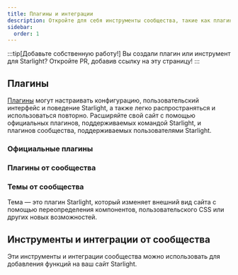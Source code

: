 ```yaml
---
title: Плагины и интеграции
description: Откройте для себя инструменты сообщества, такие как плагины и интеграции, которые расширяют возможности Starlight!
sidebar:
  order: 1
---
```


:::tip[Добавьте собственную работу!]
Вы создали плагин или инструмент для Starlight?
Откройте PR, добавив ссылку на эту страницу!
:::

## Плагины

[Плагины](/ru/reference/plugins/) могут настраивать конфигурацию, пользовательский интерфейс и поведение Starlight, а также легко распространяться и использоваться повторно.
Расширяйте свой сайт с помощью официальных плагинов, поддерживаемых командой Starlight, и плагинов сообщества, поддерживаемых пользователями Starlight.

### Официальные плагины

<CardGrid>
	<LinkCard
		href="/ru/guides/site-search/#algolia-docsearch"
		title="Algolia DocSearch"
		description="Замена Pagefind, провайдера поиска по умолчанию, на Algolia DocSearch."
	/>
</CardGrid>

### Плагины от сообщества

<CardGrid>
	<LinkCard
		href="https://github.com/HiDeoo/starlight-links-validator"
		title="starlight-links-validator"
		description="Поиск нерабочих ссылок на страницах Starlight."
	/>
	<LinkCard
		href="https://github.com/HiDeoo/starlight-typedoc"
		title="starlight-typedoc"
		description="Генерация страниц Starlight из TypeScript с помощью TypeDoc."
	/>
	<LinkCard
		href="https://github.com/HiDeoo/starlight-blog"
		title="starlight-blog"
		description="Добавление блога на сайт документации."
	/>
	<LinkCard
		href="https://github.com/HiDeoo/starlight-openapi"
		title="starlight-openapi"
		description="Создание страниц документации на основе спецификаций OpenAPI/Swagger."
	/>
	<LinkCard
		href="https://github.com/HiDeoo/starlight-obsidian"
		title="starlight-obsidian"
		description="Публикация хранилищ Obsidian на сайте Starlight."
	/>
	<LinkCard
		href="https://astro-ghostcms.xyz/intro/starlight/install/"
		title="starlight-ghostcms"
		description="Добавление записей в блог GhostCMS вместе с документами Starlight."
	/>
	<LinkCard
		href="https://github.com/HiDeoo/starlight-image-zoom"
		title="starlight-image-zoom"
		description="Добавление возможности масштабирования к изображениям вашей документации."
	/>
	<LinkCard
		href="https://github.com/lorenzolewis/starlight-utils"
		title="starlight-utils"
		description="Расширение Starlight с помощью набора распространённых утилит."
	/>
	<LinkCard
		href="https://github.com/trueberryless/starlight-view-modes"
		title="starlight-view-modes"
		description="Добавление различных режимов просмотра на ваш сайт документации."
	/>
	<LinkCard
		href="https://github.com/HiDeoo/starlight-versions"
		title="starlight-versions"
		description="Отображение версий для страниц документации Starlight."
	/>
	<LinkCard
		href="https://inox-tools.fryuni.dev/star-warp"
		title="star-warp"
		description="Пользователи смогут осуществлять поиск на вашем веб-сайте напрямую из панели поиска своего браузера."
	/>
	<LinkCard
		href="https://github.com/HiDeoo/starlight-heading-badges"
		title="starlight-heading-badges"
		description="Добавление значков в заголовки Markdown и MDX."
	/>
</CardGrid>

### Темы от сообщества

Тема — это плагин Starlight, который изменяет внешний вид сайта с помощью переопределения компонентов, пользовательского CSS или других новых возможностей.

<CardGrid>
	<LinkCard
		href="https://github.com/HiDeoo/starlight-theme-rapide"
		title="starlight-theme-rapide"
		description="Тема Starlight, вдохновлённая темой Visual Studio Code Vitesse."
	/>
</CardGrid>

## Инструменты и интеграции от сообщества


Эти инструменты и интеграции сообщества можно использовать для добавления функций на ваш сайт Starlight.

<CardGrid>
	<LinkCard
		href="https://www.feelback.dev/blog/new-astro-starlight-integration/"
		title="FeelBack"
		description="Добавление системы обратной связи с пользователями на страницы ваших документов."
	/>
	<LinkCard
		href="https://github.com/val-town/notion-to-astro"
		title="notion-to-astro"
		description="Преобразование экспорта Notion в документы Astro Starlight."
	/>
	<LinkCard
		href="https://github.com/mattjennings/astro-live-code"
		title="astro-live-code"
		description="Отображение блоков кода MDX в виде интерактивных компонентов."
	/>
	<LinkCard
		href="https://github.com/HiDeoo/starlight-i18n"
		title="starlight-i18n"
		description="Расширение Visual Studio Code для перевода страниц Starlight."
	/>
	<LinkCard
		href="https://github.com/HiDeoo/starlight-package-managers"
		title="starlight-package-managers"
		description="Быстрое отображение команд, связанных с npm, для нескольких менеджеров пакетов."
	/>
	<LinkCard
		href="https://github.com/HiDeoo/starlight-showcases"
		title="starlight-showcases"
		description="Набор компонентов Starlight для создания страниц-витрин."
	/>
	<LinkCard
		href="https://github.com/HiDeoo/generator-starlight-plugin"
		title="@hideoo/starlight-plugin"
		description="Генератор для быстрого создания плагинов Starlight."
	/>
</CardGrid>
